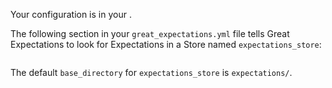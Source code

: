 
Your <TechnicalTag tag="expectation_store" text="Expectation Store" /> configuration is in your <TechnicalTag tag="data_context" text="Data Context" />.

The following section in your <TechnicalTag relative="../../../" tag="data_context" text="Data Context" /> ``great_expectations.yml`` file tells Great Expectations to look for Expectations in a Store named ``expectations_store``:

```python title="Python" name="docs/docusaurus/docs/snippets/aws_cloud_storage_pandas.py existing_expectations_store"
```

The default ``base_directory`` for ``expectations_store`` is ``expectations/``.